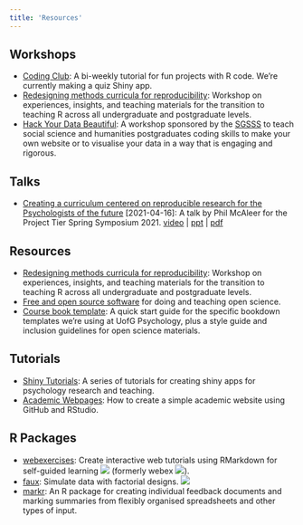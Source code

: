 ```yaml
---
title: 'Resources'
---
```


## Workshops

* [Coding Club](/shiny-tutorials/coding_club.html): A bi-weekly tutorial for fun projects with R code. We're currently making a quiz Shiny app.
* [Redesigning methods curricula for reproducibility](/sips2019/): Workshop on experiences, insights, and teaching materials for the transition to teaching R across all undergraduate and postgraduate levels. 
* [Hack Your Data Beautiful](/hack-your-data/): A workshop sponsored by the [SGSSS](https://www.sgsss.ac.uk/training/spring-into-methods/) to teach social science and humanities postgraduates coding skills to make your own website or to visualise your data in a way that is engaging and rigorous.

## Talks

* [Creating a curriculum centered on reproducible research for the Psychologists of the future](https://www.projecttier.org/fellowships-and-workshops/2021-spring-symposium/creating-curriculum-centered-reproducible-research-psychologists-future/) [2021-04-16]: A talk by Phil McAleer for the Project Tier Spring Symposium 2021. [video](https://youtu.be/eArfSK3huFY) | [ppt](files/McAleer_ProjectTier_2021.pptx) | [pdf](files/McAleer_ProjectTier_2021.pdf)

## Resources

* [Redesigning methods curricula for reproducibility](/sips2019/): Workshop on experiences, insights, and teaching materials for the transition to teaching R across all undergraduate and postgraduate levels.
* [Free and open source software](/fossos/) for doing and teaching open science.
* [Course book template](/book-template/): A quick start guide for the specific bookdown templates we're using at UofG Psychology, plus a style guide and inclusion guidelines for open science materials.

## Tutorials

* [Shiny Tutorials](/shiny-tutorials/): A series of tutorials for creating shiny apps for psychology research and teaching.
* [Academic Webpages](https://debruine.github.io/tutorials/webpages.html): How to create a simple academic website using GitHub and RStudio.

## R Packages

* [webexercises](/webexercises/): Create interactive web tutorials using RMarkdown for self-guided learning
![](http://cranlogs.r-pkg.org/badges/grand-total/webexercises?color=467AAC)
    (formerly webex ![](http://cranlogs.r-pkg.org/badges/grand-total/webex?color=467AAC)). 
* [faux](https://debruine.github.io/faux/): Simulate data with factorial designs.
![](http://cranlogs.r-pkg.org/badges/grand-total/faux?color=467AAC)
* [markr](/markr/): An R package for creating individual feedback documents and marking summaries from flexibly organised spreadsheets and other types of input.

